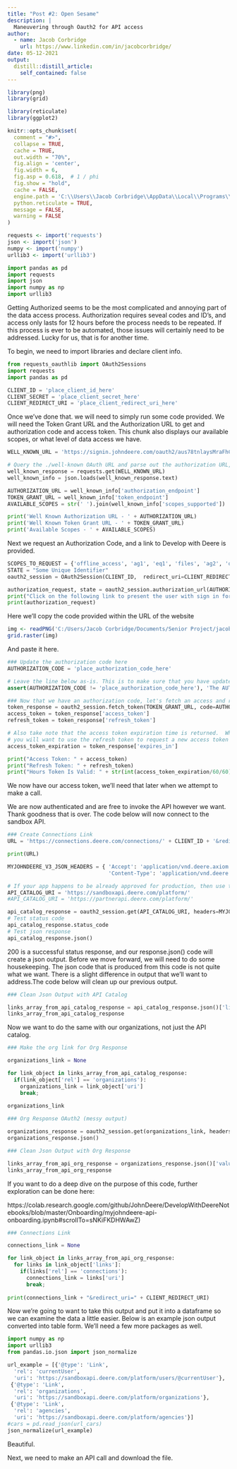 ```yaml
---
title: "Post #2: Open Sesame"
description: |
  Maneuvering through Oauth2 for API access
author:
  - name: Jacob Corbridge
    url: https://www.linkedin.com/in/jacobcorbridge/
date: 05-12-2021
output:
  distill::distill_article:
    self_contained: false
---
```


```r
library(png)
library(grid)
```

```r
library(reticulate)
library(ggplot2)

knitr::opts_chunk$set(
  comment = "#>",
  collapse = TRUE,
  cache = TRUE,
  out.width = "70%",
  fig.align = 'center',
  fig.width = 6,
  fig.asp = 0.618,  # 1 / phi
  fig.show = "hold",
  cache = FALSE,
  engine.path = 'C:\\Users\\Jacob Corbridge\\AppData\\Local\\Programs\\Python\\Python39',
  python.reticulate = TRUE,
  message = FALSE,
  warning = FALSE
)

requests <- import('requests')
json <- import('json')
numpy <- import('numpy')
urllib3 <- import('urllib3')


```

```python
import pandas as pd
import requests
import json
import numpy as np
import urllib3
```


Getting Authorized seems to be the most complicated and annoying part of the data access process. Authorization requires seveal codes and ID's, and access only lasts for 12 hours before the process needs to be repeated. If this process is ever to be automated, those issues will certainly need to be addressed. Lucky for us, that is for another time. 

To begin, we need to import libraries and declare client info. 

```python
from requests_oauthlib import OAuth2Sessions
import requests
import pandas as pd
```

```python
CLIENT_ID = 'place_client_id_here'
CLIENT_SECRET = 'place_client_secret_here'
CLIENT_REDIRECT_URI = 'place_client_redirect_uri_here'
```

Once we've done that. we will need to simply run some code provided. We will need the Token Grant URL and the Authorization URL to get and authorization code and access token. This chunk also displays our available scopes, or what level of data access we have. 

```python
WELL_KNOWN_URL = 'https://signin.johndeere.com/oauth2/aus78tnlaysMraFhC1t7/.well-known/oauth-authorization-server'

# Query the ./well-known OAuth URL and parse out the authorization URL, the token grant URL, and the available scopes
well_known_response = requests.get(WELL_KNOWN_URL)
well_known_info = json.loads(well_known_response.text)

AUTHORIZATION_URL = well_known_info['authorization_endpoint']
TOKEN_GRANT_URL = well_known_info['token_endpoint']
AVAILABLE_SCOPES = str(' ').join(well_known_info['scopes_supported'])

print('Well Known Authorization URL - ' + AUTHORIZATION_URL)
print('Well Known Token Grant URL - ' + TOKEN_GRANT_URL)
print('Available Scopes - ' + AVAILABLE_SCOPES)
```

Next we request an Authorization Code, and a link to Develop with Deere is provided.

```python
SCOPES_TO_REQUEST = {'offline_access', 'ag1', 'eq1', 'files', 'ag2', 'org1'}
STATE = "Some Unique Identifier"
oauth2_session = OAuth2Session(CLIENT_ID,  redirect_uri=CLIENT_REDIRECT_URI, scope=SCOPES_TO_REQUEST)

authorization_request, state = oauth2_session.authorization_url(AUTHORIZATION_URL, STATE)
print("Click on the following link to present the user with sign in form where they authenticate and approve access to your application.")
print(authorization_request) 
```

Here we'll copy the code provided within the URL of the website

```r
img <- readPNG('C:/Users/Jacob Corbridge/Documents/Senior Project/jacobcorbridge97.github.io/Project_Photos/authorization_url.png')
grid.raster(img)
```

And paste it here.

```python
### Update the authorization code here
AUTHORIZATION_CODE = 'place_authorization_code_here'

# Leave the line below as-is. This is to make sure that you have update the AUTHORIZATION_CODE
assert(AUTHORIZATION_CODE != 'place_authorization_code_here'), 'The AUTHORIZATION_CODE in this cell must be replaced by the authorization_code that you recieved'

### Now that we have an authorization code, let's fetch an access and refresh token
token_response = oauth2_session.fetch_token(TOKEN_GRANT_URL, code=AUTHORIZATION_CODE, client_secret=CLIENT_SECRET)
access_token = token_response['access_token']
refresh_token = token_response['refresh_token']

# Also take note that the access token expiration time is returned.  When the access token expires, 
# you will want to use the refresh token to request a new access token (described later in this notebook)
access_token_expiration = token_response['expires_in']

print("Access Token: " + access_token)
print("Refresh Token: " + refresh_token)
print("Hours Token Is Valid: " + str(int(access_token_expiration/60/60)))
```

We now have our access token, we'll need that later when we attempt to make a call.

We are now authenticated and are free to invoke the API however we want. Thank goodness that is over. 
The code below will now connect to the sandbox API.


```python
### Create Connections Link
URL = 'https://connections.deere.com/connections/' + CLIENT_ID + '&redirect_uri=' + CLIENT_REDIRECT_URI

print(URL)
```
```python
MYJOHNDEERE_V3_JSON_HEADERS = { 'Accept': 'application/vnd.deere.axiom.v3+json',
                                'Content-Type': 'application/vnd.deere.axiom.v3+json'}

# If your app happens to be already approved for production, then use the partnerapi.deere.com, otherwise stick with sandboxapi.deere.com
API_CATALOG_URI = 'https://sandboxapi.deere.com/platform/'
#API_CATALOG_URI = 'https://partnerapi.deere.com/platform/'

api_catalog_response = oauth2_session.get(API_CATALOG_URI, headers=MYJOHNDEERE_V3_JSON_HEADERS)   
# Test status code
api_catalog_response.status_code
# Test json response
api_catalog_response.json()

```

200 is a successful status response, and our response.json() code will create a json output.
Before we move forward, we will need to do some housekeeping. The json code that is produced from this code is not quite what we want. There is a slight difference in output that we'll want to address.The code below will clean up our previous output.

```python
### Clean Json Output with API Catalog

links_array_from_api_catalog_response = api_catalog_response.json()['links']
links_array_from_api_catalog_response
```
Now we want to do the same with our organizations, not just the API catalog.

```python
### Make the org link for Org Response

organizations_link = None

for link_object in links_array_from_api_catalog_response:
  if(link_object['rel'] == 'organizations'):
    organizations_link = link_object['uri']
    break;
    
organizations_link
```

```python
### Org Response OAuth2 (messy output) 

organizations_response = oauth2_session.get(organizations_link, headers = MYJOHNDEERE_V3_JSON_HEADERS)
organizations_response.json()
```

```python
### Clean Json Output with Org Response

links_array_from_api_org_response = organizations_response.json()['values']
links_array_from_api_org_response
```
If you want to do a deep dive on the purpose of this code, further exploration can be done here:

https://colab.research.google.com/github/JohnDeere/DevelopWithDeereNotebooks/blob/master/Onboarding/myjohndeere-api-onboarding.ipynb#scrollTo=sNKiFKDHWAwZ)

```python
### Connections Link

connections_link = None

for link_object in links_array_from_api_org_response:
  for links in link_object['links']:
    if(links['rel'] == 'connections'):
      connections_link = links['uri']
      break;
    
print(connections_link + "&redirect_uri=" + CLIENT_REDIRECT_URI)
```

Now we're going to want to take this output and put it into a dataframe so we can examine the data a little easier. Below is an example json output converted into table form. We'll need a few more packages as well.

```python
import numpy as np
import urllib3
from pandas.io.json import json_normalize
```

```python
url_example = [{'@type': 'Link',
  'rel': 'currentUser',
  'uri': 'https://sandboxapi.deere.com/platform/users/@currentUser'},
 {'@type': 'Link',
  'rel': 'organizations',
  'uri': 'https://sandboxapi.deere.com/platform/organizations'},
 {'@type': 'Link',
  'rel': 'agencies',
  'uri': 'https://sandboxapi.deere.com/platform/agencies'}]
#cars = pd.read_json(url_cars)
json_normalize(url_example)
```

Beautiful.

Next, we need to make an API call and download the file.








